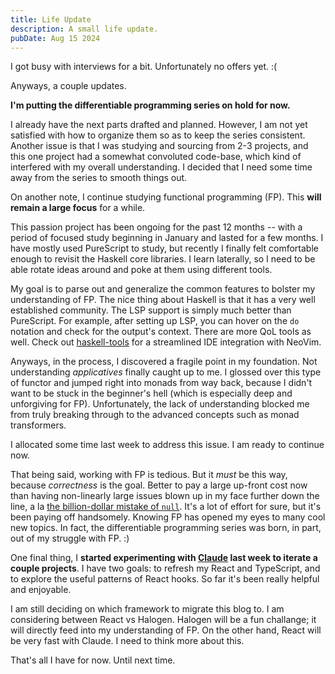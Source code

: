 ```yaml
---
title: Life Update
description: A small life update.
pubDate: Aug 15 2024
---
```


I got busy with interviews for a bit. Unfortunately no offers yet. :(

Anyways, a couple updates.

**I'm putting the differentiable programming series on hold for now.** 

I already have the next parts drafted and planned. However, I am not yet satisfied with how to organize them so as to keep the series consistent. Another issue is that I was studying and sourcing from 2-3 projects, and this one project had a somewhat convoluted code-base, which kind of interfered with my overall understanding. I decided that I need some time away from the series to smooth things out.

On another note, I continue studying functional programming (FP). This **will remain a large focus** for a while.

This passion project has been ongoing for the past 12 months -- with a period of focused study beginning in January and lasted for a few months. I have mostly used PureScript to study, but recently I finally felt comfortable enough to revisit the Haskell core libraries. I learn laterally, so I need to be able rotate ideas around and poke at them using different tools.

My goal is to parse out and generalize the common features to bolster my understanding of FP. The nice thing about Haskell is that it has a very well established community. The LSP support is simply much better than PureScript. For example, after setting up LSP, you can hover on the `do` notation and check for the output's context. There are more QoL tools as well. Check out [haskell-tools](https://github.com/mrcjkb/haskell-tools.nvim) for a streamlined IDE integration with NeoVim.

Anyways, in the process, I discovered a fragile point in my foundation. Not understanding *applicatives* finally caught up to me. I glossed over this type of functor and jumped right into monads from way back, because I didn't want to be stuck in the beginner's hell (which is especially deep and unforgiving for FP). Unfortunately, the lack of understanding blocked me from truly breaking through to the advanced concepts such as monad transformers.

I allocated some time last week to address this issue. I am ready to continue now.

That being said, working with FP is tedious. But it *must* be this way, because *correctness* is the goal. Better to pay a large up-front cost now than having non-linearly large issues blown up in my face further down the line, a la [the billion-dollar mistake of `null`](https://news.ycombinator.com/item?id=12427069). It's a lot of effort for sure, but it's been paying off handsomely. Knowing FP has opened my eyes to many cool new topics. In fact, the differentiable programming series was born, in part, out of my struggle with FP. :)


One final thing, I **started experimenting with [Claude](https://claude.ai/) last week to iterate a couple projects**. I have two goals: to refresh my React and TypeScript, and to explore the useful patterns of React hooks. So far it's been really helpful and enjoyable. 

I am still deciding on which framework to migrate this blog to. I am considering between React vs Halogen. Halogen will be a fun challange; it will directly feed into my understanding of FP. On the other hand, React will be very fast with Claude. I need to think more about this.

That's all I have for now. Until next time.
